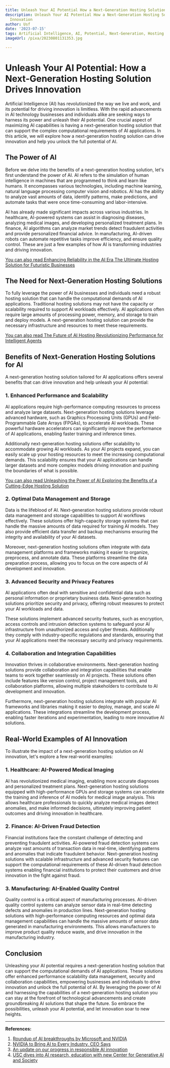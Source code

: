 ```yaml
---
title: Unleash Your AI Potential How a Next-Generation Hosting Solution Drives Innovation
description: Unleash Your AI Potential How a Next-Generation Hosting Solution Drives
  Innovation
author: Usf
date: '2023-07-15'
tags: Artificial Intelligence, AI, Potential, Next-Generation, Hosting Solution, Innovation
imageUrl: /pixa/20230801131353.jpg

---
```

# Unleash Your AI Potential: How a Next-Generation Hosting Solution Drives Innovation

Artificial Intelligence (AI) has revolutionized the way we live and work, and its potential for  driving innovation is limitless. With the  rapid advancements in AI technology  businesses and individuals alike are seeking ways to harness its power and unleash their AI potential. One  crucial aspect of maximizing AI capabilities  is having a next-generation hosting solution that can support the complex computational  requirements of AI applications.  In  this article, we will explore how a next-generation hosting solution can drive innovation and help you unlock the full potential of AI.

## The Power of AI

Before we delve into the benefits of  a next-generation hosting solution, let's first understand the power  of AI. AI refers to the simulation of human intelligence in machines  that are programmed to think and learn like humans. It  encompasses various technologies, including machine learning, natural language  processing computer vision and robotics. AI has the ability to analyze vast amounts of data, identify patterns, make predictions, and automate tasks  that were once time-consuming and labor-intensive.

AI  has already made significant impacts across various industries.  In healthcare, AI-powered  systems can assist in  diagnosing diseases, analyzing medical images, and developing personalized treatment plans. In finance, AI algorithms  can analyze market  trends detect fraudulent activities and  provide personalized financial advice. In manufacturing, AI-driven robots can automate repetitive tasks improve efficiency, and ensure quality control. These are  just a few examples of how AI is transforming industries and driving innovation.

[You can also read Enhancing Reliability in the AI  Era The Ultimate Hosting Solution for Futuristic Businesses](Enhancing%20Reliability%20in%20the%20AI%20Era%20The%20Ultimate%20Hosting%20Solution%20for%20Futuristic%20Businesses)


## The Need for  Next-Generation Hosting Solutions

To fully leverage the power of AI businesses and individuals need a robust hosting solution that can handle the computational demands of AI applications. Traditional hosting solutions may not have the capacity or scalability required to support AI workloads effectively. AI applications often require large amounts of processing power, memory, and storage to train and deploy models. A next-generation hosting  solution can provide the necessary infrastructure and resources to  meet these requirements.

[You can also read The Future of AI Hosting Revolutionizing Performance for Intelligent Agents](The%20Future%20of%20AI%20Hosting%20Revolutionizing%20Performance%20for%20Intelligent%20Agents)


## Benefits  of Next-Generation Hosting Solutions for AI

A next-generation hosting solution tailored for AI  applications  offers  several benefits that can drive innovation and help unleash your AI potential:

###  1. Enhanced Performance and Scalability

AI applications require high-performance computing resources  to process and analyze large datasets. Next-generation hosting solutions  leverage advanced hardware, such as Graphics Processing Units (GPUs)  and  Field-Programmable Gate Arrays (FPGAs), to accelerate AI workloads. These powerful hardware accelerators can significantly improve the performance of AI  applications, enabling faster training and inference times.

Additionally next-generation hosting solutions offer scalability to accommodate growing AI workloads. As your AI projects expand, you can easily scale up your hosting resources to meet the  increasing computational demands. This scalability ensures that your AI applications can handle larger datasets and more complex models driving innovation and pushing the boundaries of what is possible.

[You can also read Unleashing the  Power of AI Exploring the  Benefits of a Cutting-Edge Hosting Solution](Unleashing%20the%20Power%20of%20AI%20Exploring%20the%20Benefits%20of%20a%20Cutting-Edge%20Hosting%20Solution)


###  2. Optimal Data  Management and Storage

Data is the  lifeblood of AI. Next-generation hosting solutions provide  robust data management and  storage capabilities to support AI workflows effectively. These solutions offer high-capacity  storage systems that can handle the massive amounts of data required for training AI models. They also provide efficient data transfer and backup mechanisms  ensuring the integrity  and availability of your AI datasets.

Moreover, next-generation hosting solutions often integrate with data  management platforms and frameworks  making it easier  to organize, preprocess,  and annotate data. These platforms streamline the data preparation process, allowing you to focus on the core aspects of AI development and innovation.

###  3. Advanced  Security and Privacy Features

AI applications often deal with sensitive and confidential  data such as personal information or  proprietary business data. Next-generation hosting solutions prioritize security and privacy, offering robust measures to protect your AI  workloads and data.

These solutions implement advanced security features, such as  encryption, access controls and intrusion detection systems to safeguard your AI infrastructure from unauthorized access and cyber threats. Additionally they comply with industry-specific regulations and standards, ensuring that your AI applications meet the necessary security and privacy requirements.

### 4. Collaboration and Integration Capabilities

Innovation thrives in  collaborative environments. Next-generation hosting solutions  provide collaboration and integration capabilities that enable teams to work together seamlessly on AI  projects. These solutions often include features like  version control, project management tools, and collaboration platforms, allowing multiple stakeholders to contribute to AI development  and innovation.

Furthermore, next-generation hosting solutions integrate with popular AI frameworks and libraries making it easier to deploy, manage,  and scale AI applications. These integrations streamline the development process, enabling faster iterations and experimentation, leading to more innovative AI solutions.

## Real-World Examples of AI Innovation

To illustrate the impact of a  next-generation hosting solution on AI innovation, let's explore  a  few real-world examples:

### 1. Healthcare: AI-Powered  Medical Imaging

AI has revolutionized medical imaging, enabling more accurate  diagnoses and personalized treatment plans. Next-generation  hosting solutions  equipped with  high-performance GPUs and storage  systems can accelerate the training and inference of  AI models for medical image analysis.  This allows  healthcare professionals to quickly analyze medical images detect anomalies, and make informed decisions, ultimately improving  patient outcomes and driving innovation in healthcare.

### 2. Finance: AI-Driven Fraud Detection

Financial institutions face the constant challenge of detecting and preventing fraudulent activities.  AI-powered fraud detection systems can  analyze vast amounts of transaction data in real-time, identifying patterns and anomalies that indicate fraudulent behavior. Next-generation hosting solutions with scalable infrastructure  and advanced security features can support the  computational requirements of  these AI-driven fraud detection systems enabling financial institutions to protect their customers and drive innovation in  the fight against fraud.

### 3.  Manufacturing: AI-Enabled Quality Control

Quality control is a critical aspect of manufacturing processes. AI-driven  quality control systems can analyze sensor data in  real-time  detecting  defects and  anomalies in production lines. Next-generation hosting solutions with high-performance computing  resources  and optimal data management capabilities can  handle the massive amounts of sensor data generated in manufacturing  environments. This allows manufacturers to improve product quality reduce waste, and  drive innovation in the manufacturing industry.

## Conclusion

Unleashing your AI potential requires  a next-generation hosting solution that can  support the computational demands of  AI applications. These  solutions offer  enhanced performance  scalability data  management, security  and collaboration capabilities, empowering businesses  and individuals to drive innovation and unlock the  full potential of AI. By leveraging the power of AI  and harnessing the capabilities of a  next-generation hosting solution you can stay at the forefront of technological advancements  and create groundbreaking AI solutions that shape the future. So embrace the possibilities, unleash your  AI potential, and let innovation soar to new heights.

---

**References:**

1.  [Roundup of AI breakthroughs by Microsoft and NVIDIA](https://azure.microsoft.com/en-us/blog/roundup-of-ai-breakthroughs-by-microsoft-and-nvidia/)
2. [NVIDIA to  Bring AI  to Every Industry, CEO Says](https://blogs.nvidia.com/blog/2023/03/21/gtc-keynote-spring-2023/)
3. [An update on our progress in responsible  AI innovation](https://blog.google/technology/ai/update-our-progress-responsible-ai-innovation/)
4. [USC dives into AI research,  education with new Center for Generative AI  and Society](https://news.usc.edu/206002/new-usc-center-for-generative-ai-and-society-artificial-intelligence/)